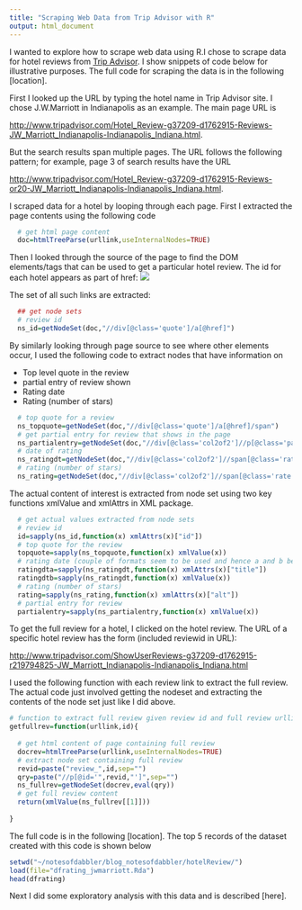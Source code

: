 ```yaml
---
title: "Scraping Web Data from Trip Advisor with R"
output: html_document
---
```


I wanted to explore how to scrape web data using R.I chose to scrape data for hotel reviews from [Trip Advisor](http://www.tripadvisor.com). I show snippets of code below for illustrative purposes. The full code for scraping the data is in the following [location].

First I looked up the URL by typing the hotel name in Trip Advisor site. I chose J.W.Marriott in Indianapolis as an example. The main page URL is

<http://www.tripadvisor.com/Hotel_Review-g37209-d1762915-Reviews-JW_Marriott_Indianapolis-Indianapolis_Indiana.html>. 

But the search results span multiple pages. The URL follows the following pattern; for example, page 3 of search results have the URL 

<http://www.tripadvisor.com/Hotel_Review-g37209-d1762915-Reviews-or20-JW_Marriott_Indianapolis-Indianapolis_Indiana.html>.

I scraped data for a hotel by looping through each page. First I extracted the page contents using the following code

```r
  # get html page content
  doc=htmlTreeParse(urllink,useInternalNodes=TRUE)
```

Then I looked through the source of the page to find the DOM elements/tags that can be used to get a particular hotel review. The id for each hotel appears as part of href:
<img src="img_hotelreviewid.png">

The set of all such links are extracted:
```r
  ## get node sets
  # review id
  ns_id=getNodeSet(doc,"//div[@class='quote']/a[@href]") 
```

By similarly looking through page source to see where other elements occur, I used the following code to extract nodes that have information on 

* Top level quote in the review
* partial entry of review shown
* Rating date
* Rating (number of stars)
```r
  # top quote for a review
  ns_topquote=getNodeSet(doc,"//div[@class='quote']/a[@href]/span") 
  # get partial entry for review that shows in the page
  ns_partialentry=getNodeSet(doc,"//div[@class='col2of2']//p[@class='partial_entry'][1]")
  # date of rating
  ns_ratingdt=getNodeSet(doc,"//div[@class='col2of2']//span[@class='ratingDate relativeDate' or @class='ratingDate']")
  # rating (number of stars)
  ns_rating=getNodeSet(doc,"//div[@class='col2of2']//span[@class='rate sprite-rating_s rating_s']/img[@alt]")
```

The actual content of interest is extracted from node set using two key functions xmlValue and xmlAttrs in XML package.
```r
  # get actual values extracted from node sets
  # review id
  id=sapply(ns_id,function(x) xmlAttrs(x)["id"])
  # top quote for the review
  topquote=sapply(ns_topquote,function(x) xmlValue(x))
  # rating date (couple of formats seem to be used and hence a and b below)
  ratingdta=sapply(ns_ratingdt,function(x) xmlAttrs(x)["title"])
  ratingdtb=sapply(ns_ratingdt,function(x) xmlValue(x))
  # rating (number of stars)
  rating=sapply(ns_rating,function(x) xmlAttrs(x)["alt"])
  # partial entry for review
  partialentry=sapply(ns_partialentry,function(x) xmlValue(x))
```

To get the full review for a hotel, I clicked on the hotel review. The URL of a specific hotel review has the form (included reviewid in URL):

<http://www.tripadvisor.com/ShowUserReviews-g37209-d1762915-r219794825-JW_Marriott_Indianapolis-Indianapolis_Indiana.html>

I used the following function with each review link to extract the full review. The actual code just involved getting the nodeset and extracting the contents of the node set just like I did above.

```r
# function to extract full review given review id and full review urllink
getfullrev=function(urllink,id){
  
  # get html content of page containing full review
  docrev=htmlTreeParse(urllink,useInternalNodes=TRUE)
  # extract node set containing full review
  revid=paste("review_",id,sep="")
  qry=paste("//p[@id='",revid,"']",sep="")
  ns_fullrev=getNodeSet(docrev,eval(qry))
  # get full review content
  return(xmlValue(ns_fullrev[[1]]))  
  
}
```
The full code is in the following [location]. The top 5 records of the dataset created with this code is shown below
```r
setwd("~/notesofdabbler/blog_notesofdabbler/hotelReview/")
load(file="dfrating_jwmarriott.Rda")
head(dfrating)
```

Next I did some exploratory analysis with this data and is described [here].
